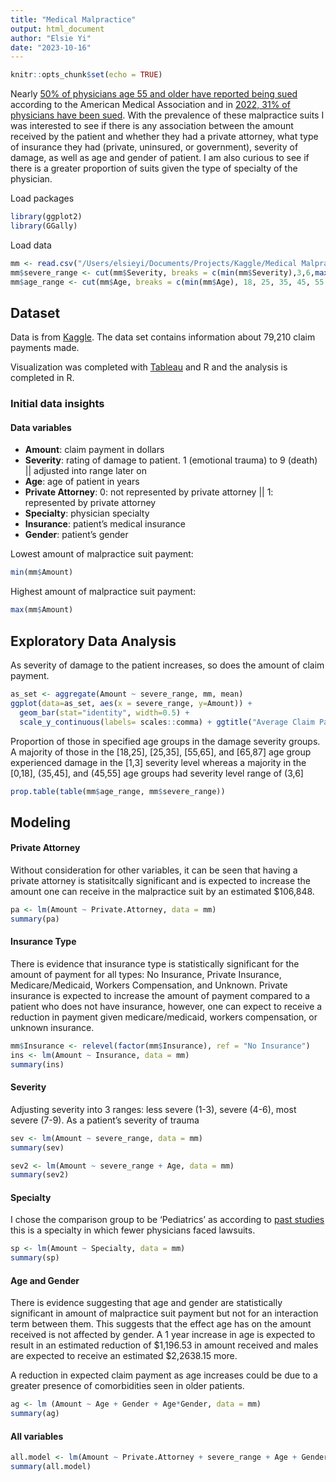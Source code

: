```yaml
---
title: "Medical Malpractice"
output: html_document
author: "Elsie Yi"
date: "2023-10-16"
---
```


```r
knitr::opts_chunk$set(echo = TRUE)
```

Nearly [50% of physicians age 55 and older have reported being sued](https://www.ama-assn.org/practice-management/sustainability/1-3-physicians-has-been-sued-age-55-1-2-hit-suit) according to the American Medical Association and in [2022, 31% of physicians have been sued](https://www.ama-assn.org/practice-management/sustainability/medical-liability-market-research). 
With the prevalence of these malpractice suits I was interested to see if there is any association between the amount received by the patient and whether they had a private attorney, what type of insurance they had (private, uninsured, or government), severity of damage, as well as age and gender of patient. 
I am also curious to see if there is a greater proportion of suits given the type of specialty of the physician.

Load packages
```r
library(ggplot2)
library(GGally)
```

Load data
```r
mm <- read.csv("/Users/elsieyi/Documents/Projects/Kaggle/Medical Malpractice/medicalmalpractice.csv")
mm$severe_range <- cut(mm$Severity, breaks = c(min(mm$Severity),3,6,max(mm$Severity)), include.lowest= TRUE)
mm$age_range <- cut(mm$Age, breaks = c(min(mm$Age), 18, 25, 35, 45, 55, 65, max(mm$Age)), include.lowest=TRUE)
```

## Dataset

Data is from [Kaggle](https://www.kaggle.com/datasets/gabrielsantello/medical-malpractice-insurance-dataset/). The data set contains information about 79,210 claim payments made. 

Visualization was completed with  [Tableau](https://public.tableau.com/app/profile/elsie.yi/viz/MedicalMalpractice_16975793446840/Dashboard1) and R and the analysis is completed in R. 


### Initial data insights

#### Data variables
* **Amount**: claim payment in dollars
* **Severity**: rating of damage to patient. 1 (emotional trauma) to 9 (death) || adjusted into range later on
* **Age**: age of patient in years
* **Private Attorney**: 0: not represented by private attorney || 1: represented by private attorney
* **Specialty**: physician specialty 
* **Insurance**: patient's medical insurance
* **Gender**: patient's gender

Lowest amount of malpractice suit payment:
```r
min(mm$Amount)
```

Highest amount of malpractice suit payment:
```r
max(mm$Amount)
```

## Exploratory Data Analysis 
As severity of damage to the patient increases, so does the amount of claim payment.
```r
as_set <- aggregate(Amount ~ severe_range, mm, mean)
ggplot(data=as_set, aes(x = severe_range, y=Amount)) +
  geom_bar(stat="identity", width=0.5) +
  scale_y_continuous(labels= scales::comma) + ggtitle("Average Claim Payment Amount vs Severity of Damage")
```

Proportion of those in specified age groups in the damage severity groups. A majority of those in the [18,25], [25,35], [55,65], and [65,87] age group experienced damage in the [1,3] severity level whereas a majority in the [0,18], (35,45], and (45,55] age groups had severity level range of (3,6]
```r
prop.table(table(mm$age_range, mm$severe_range))
```


## Modeling
#### Private Attorney
Without consideration for other variables, it can be seen that having a private attorney is statisitcally significant and is expected to increase the amount one can receive in the malpractice suit by an estimated \$106,848. 
```r
pa <- lm(Amount ~ Private.Attorney, data = mm)
summary(pa)
```

#### Insurance Type
There is evidence that insurance type is statistically significant for the amount of payment for all types: No Insurance, Private Insurance, Medicare/Medicaid, Workers Compensation, and Unknown.
Private insurance is expected to increase the amount of payment compared to a patient who does not have insurance, however, one can expect to receive a reduction in payment given medicare/medicaid, workers compensation, or unknown insurance. 
```r
mm$Insurance <- relevel(factor(mm$Insurance), ref = "No Insurance")
ins <- lm(Amount ~ Insurance, data = mm)
summary(ins)
```

#### Severity
Adjusting severity into 3 ranges: less severe (1-3), severe (4-6), most severe (7-9).
As a patient's severity of trauma 
```r
sev <- lm(Amount ~ severe_range, data = mm)
summary(sev)

sev2 <- lm(Amount ~ severe_range + Age, data = mm)
summary(sev2)
```

#### Specialty
I chose the comparison group to be 'Pediatrics' as according to [past studies](https://www.ama-assn.org/system/files/policy-research-perspective-medical-liability-claim-frequency.pdf) this is a specialty in which fewer physicians faced lawsuits. 
```r
sp <- lm(Amount ~ Specialty, data = mm)
summary(sp)
```


#### Age and Gender
There is evidence suggesting that age and gender are statistically significant in amount of malpractice suit payment but not for an interaction term between them. This suggests that the effect age has on the amount received is not affected by gender. A 1 year increase in age is expected to result in an estimated reduction of \$1,196.53 in amount received and males are expected to receive an estimated \$2,2638.15 more.

A reduction in expected claim payment as age increases could be due to a greater presence of comorbidities seen in older patients. 
```r
ag <- lm (Amount ~ Age + Gender + Age*Gender, data = mm)
summary(ag)
```

#### All variables
```r
all.model <- lm(Amount ~ Private.Attorney + severe_range + Age + Gender + Insurance + Specialty, data = mm)
summary(all.model)
```

